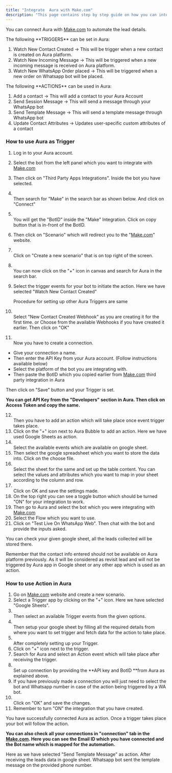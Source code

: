 ```yaml
---
title: "Integrate  Aura with Make.com"
description: "This page contains step by step guide on how you can integrate the make.com with  Aura."
---
```


You can connect  Aura with [Make.com](http://Make.com) to automate the lead details.

<Info>
  The following **TRIGGERS** can be set in  Aura:

  1. Watch New Contact Created -\> This will be trigger when a new contact is created on  Aura platform.
  2. Watch New Incoming Message -\> This will be triggered when a new incoming message is received on  Aura platform.
  3. Watch New WhatsApp Order placed -\> This will be triggered when a new order on Whatsapp bot will be placed.
</Info>

<Info>
  The following **ACTIONS** can be used in  Aura:

  1. Add a contact -\> This will add a contact to your  Aura Account
  2. Send Session Message -\> This will send a message through your WhatsApp bot
  3. Send Template Message -\> This will send a template message through WhatsApp bot
  4. Update Contact Attributes -\> Updates user-specific custom attributes of a contact
</Info>

### **How to use  Aura as Trigger**

 1. Log in to your  Aura account.
 2. Select the bot from the left panel which you want to integrate with [Make.com](http://Make.com)
 3. Then click on "Third Party Apps Integrations". Inside the bot you have selected.
 4. \
    Then search for "Make" in the search bar as shown below. And click on "Connect"
 5. \
    You will get the "BotID" inside the "Make" Integration. Click on copy button that is in-front of the BotID.
 6. Then click on "Scenario" which will redirect you to the "[Make.com](http://Make.com)" website.
 7. \
    Click on "Create a new scenario" that is on top right of the screen.
 8. \
    You can now click on the "\+" icon in canvas and search for  Aura in the search bar.
 9. Select the trigger events for your bot to initiate the action. Here we have selected "Watch New Contact Created"

    <Info>
      Procedure for setting up other  Aura Triggers are same
    </Info>
10. \
    Select "New Contact Created Webhook" as you are creating it for the first time.  or Choose from the available Webhooks if you have created it earlier. Then click on "OK"
11. \
    Now you have to create a connection.

- Give your connection a name.
- Then enter the API Key from your  Aura account. (Follow instructions available below)
- Select the platform of the bot you are integrating with.
- Then paste the BotID which you copied earlier from [Make.com](http://Make.com) third party integration in  Aura

Then click on "Save" button and your Trigger is set.

**You can get API Key from the "Developers" section in  Aura. Then click on Access Token and copy the same.**

12. \
    Then you have to add an action which will take place once event trigger takes place.
13. Click on the "\+" icon next to  Aura Bubble to add an action. Here we have used Google Sheets as action.
14. \
    Select the available events which are available on google sheet.
15. Then select the google spreadsheet which you want to store the data into. Click on the choose file.
16. \
    Select the sheet for the same and set up the table content. You can select the values and attributes which you want to map in your sheet according to the column and row.
17. \
    Click on OK and save the settings made.
18. On the top right you can see a toggle button which should be turned "ON" for your integration to work.
19. Then go to  Aura and select the bot which you were integrating with [Make.com](http://Make.com)
20. Select the Flow which you want to use.
21. Click on "Test Live On WhatsApp Web". Then chat with the bot and provide the inputs asked.

You can check your given google sheet, all the leads collected will be stored there.

<Info>
  Remember that the contact info entered should not be available on  Aura platform previously. As it will be considered as revisit lead and will not be triggered by  Aura app in Google sheet or any other app which is used as an action.
</Info>

### **How to use Action in  Aura**

 1. Go on [Make.com](http://Make.com) website and create a new scenario.
 2. Select a Trigger app by clicking on the "\+" icon. Here we have selected "Google Sheets".
 3. \
    Then select an available Trigger events from the given options.
 4. \
    Then setup your google sheet by filling all the required details from where you want to set trigger and fetch data for the action to take place.
 5. \
    After completely setting up your Trigger.
 6. Click on "\+" icon next to the trigger.
 7. Search for  Aura and select an Action event which will take place after receiving the trigger.
 8. \
    Set up connection by providing the **API key and BotID **from  Aura as explained above.
 9. If you have previously made a connection you will just need to select the bot and Whatsapp number in case of the action being triggered by a WA bot.
10. \
    Click on "OK" and save the changes.
11. Remember to turn "ON" the integration that you have created.

You have successfully connected  Aura as action. Once a trigger takes place your bot will follow the action.

**You can also check all your connections in "connection" tab in the **[**Make.com**](http://Make.com)**. Here you can see the Email ID which you have connected and the Bot name which is mapped for the automation.**

Here as we have selected "Send Template Message" as action. After receiving the leads data in google sheet. Whatsapp bot sent the template message on the provided phone number.

 